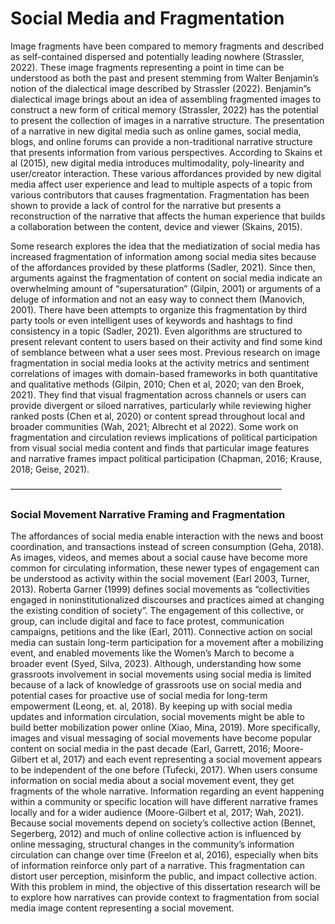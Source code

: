 # Social Media and Fragmentation

Image fragments have been compared to memory fragments and described as self-contained dispersed and potentially leading nowhere (Strassler, 2022). These image fragments representing a point in time can be understood as both the past and present stemming from Walter Benjamin’s notion of the dialectical image described by Strassler (2022). Benjamin”s dialectical image brings about an idea of assembling fragmented images to construct a new form of critical memory (Strassler, 2022) has the potential to present the collection of images in a narrative structure. The presentation of a narrative in new digital media such as online games, social media, blogs, and online forums can provide a non-traditional narrative structure that presents information from various perspectives. According to Skains et al (2015), new digital media introduces multimodality, poly-linearity and user/creator interaction. These various affordances provided by new digital media affect user experience and lead to multiple aspects of a topic from various contributors that causes fragmentation. Fragmentation has been shown to provide a lack of control for the narrative but presents a reconstruction of the narrative that affects the human experience that builds a collaboration between the content, device and viewer (Skains, 2015).

Some research explores the idea that the mediatization of social media has increased fragmentation of information among social media sites because of the affordances provided by these platforms (Sadler, 2021). Since then, arguments against the fragmentation of content on social media indicate an overwhelming amount of “supersaturation” (Gilpin, 2001) or arguments of a deluge of information and not an easy way to connect them (Manovich, 2001). There have been attempts to organize this fragmentation by third party tools or even intelligent uses of keywords and hashtags to find consistency in a topic (Sadler, 2021). Even algorithms are structured to present relevant content to users based on their activity and find some kind of semblance between what a user sees most. Previous research on image fragmentation in social media looks at the activity metrics and sentiment correlations of images with domain-based frameworks in both quantitative and qualitative methods (Gilpin, 2010; Chen et al, 2020; van den Broek, 2021). They find that visual fragmentation across channels or users can provide divergent or siloed narratives, particularly while reviewing higher ranked posts (Chen et al, 2020) or content spread throughout local and broader communities (Wah, 2021; Albrecht et al 2022). Some work on fragmentation and circulation reviews implications of political participation from visual social media content and finds that particular image features and narrative frames impact political participation (Chapman, 2016; Krause, 2018; Geise, 2021).

—------------------------------------------------------------------------------------------

### Social Movement Narrative Framing and Fragmentation

The affordances of social media enable interaction with the news and boost coordination, and transactions instead of screen consumption (Geha, 2018). As images, videos, and memes about a social cause have become more common for circulating information, these newer types of engagement can be understood as activity within the social movement (Earl 2003, Turner, 2013). Roberta Garner (1999) defines social movements as “collectivities engaged in noninstitutionalized discourses and practices aimed at changing the existing condition of society”. The engagement of this collective, or group, can include digital and face to face protest, communication campaigns, petitions and the like (Earl, 2011). Connective action on social media can sustain long-term participation for a movement after a mobilizing event, and enabled movements like the Women's March to become a broader event (Syed, Silva, 2023). Although, understanding how some grassroots involvement in social movements using social media is limited because of a lack of knowledge of grassroots use on social media and potential cases for proactive use of social media for long-term empowerment (Leong, et. al, 2018). By keeping up with social media updates and information circulation, social movements might be able to build better mobilization power online (Xiao, Mina, 2019). More specifically, images and visual messaging of social movements have become popular content on social media in the past decade (Earl, Garrett, 2016; Moore-Gilbert et al, 2017) and each event representing a social movement appears to be independent of the one before (Tufecki, 2017). When users consume information on social media about a social movement event, they get fragments of the whole narrative. Information regarding an event happening within a community or specific location will have different narrative frames locally and for a wider audience (Moore-Gilbert et al, 2017; Wah, 2021). Because social movements depend on society's collective action (Bennet, Segerberg, 2012) and much of online collective action is influenced by online messaging, structural changes in the community’s information circulation can change over time (Freelon et al, 2016), especially when bits of information reinforce only part of a narrative. This fragmentation can distort user perception, misinform the public, and impact collective action. With this problem in mind, the objective of this dissertation research will be to explore how narratives can provide context to fragmentation from social media image content representing a social movement.
